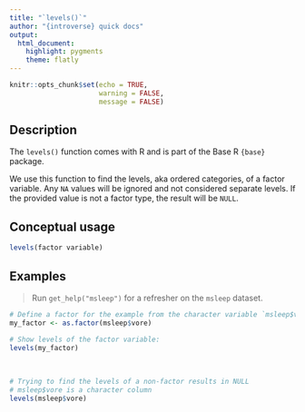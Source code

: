```yaml
---
title: "`levels()`"
author: "{introverse} quick docs"
output: 
  html_document:
    highlight: pygments
    theme: flatly
---
```



```r
knitr::opts_chunk$set(echo = TRUE, 
                      warning = FALSE, 
                      message = FALSE)
```


## Description

The `levels()` function comes with R and is part of the Base R `{base}` package.
  
We use this function to find the levels, aka ordered categories, of a factor variable. Any `NA` values will be ignored and not considered separate levels. If the provided value is not a factor type, the result will be `NULL`.

## Conceptual usage 

```r
levels(factor variable)
```

## Examples

> Run `get_help("msleep")` for a refresher on the `msleep` dataset.


```r
# Define a factor for the example from the character variable `msleep$vore`
my_factor <- as.factor(msleep$vore)

# Show levels of the factor variable:
levels(my_factor)
```

<br>

```r
# Trying to find the levels of a non-factor results in NULL
# msleep$vore is a character column
levels(msleep$vore)
```
